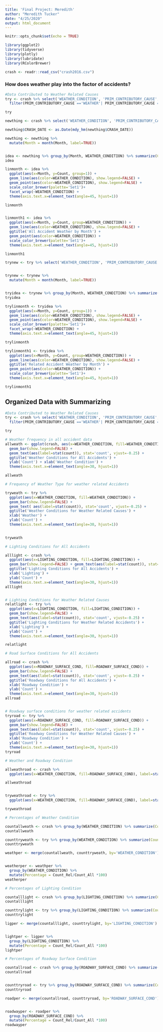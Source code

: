 ---
title: 'Final Project: Meredith'
author: "Meredith Tucker"
date: "4/25/2020"
output: html_document
---

```{r setup, include=FALSE}
knitr::opts_chunk$set(echo = TRUE)
```

```{r}
library(ggplot2)
library(tidyverse)
library(plotly)
library(lubridate)
library(RColorBrewer)

crash <- readr::read_csv("crash2016.csv")


```


### How does weather play into the factor of accidents?


```{r}
#Data Contributed to Weather Related Causes
try <- crash %>% select('WEATHER_CONDITION', 'PRIM_CONTRIBUTORY_CAUSE', 'SEC_CONTRIBUTORY_CAUSE', 'ROADWAY_SURFACE_COND', 'LIGHTING_CONDITION', 'CRASH_TYPE', 'DAMAGE', 'INTERSECTION_RELATED_I', 'NUM_UNITS', 'INJURIES_TOTAL', 'POSTED_SPEED_LIMIT', 'CRASH_DATE', 'Month') %>%
  filter(PRIM_CONTRIBUTORY_CAUSE =='WEATHER'| PRIM_CONTRIBUTORY_CAUSE =='EXCEEDING SAFE SPEED FOR CONDITIONS' | SEC_CONTRIBUTORY_CAUSE=='WEATHER' | SEC_CONTRIBUTORY_CAUSE=='EXCEEDING SAFE SPEED FOR CONDITIONS')

try
```

```{r}

newthing <- crash %>% select('WEATHER_CONDITION', 'PRIM_CONTRIBUTORY_CAUSE', 'SEC_CONTRIBUTORY_CAUSE', 'ROADWAY_SURFACE_COND', 'LIGHTING_CONDITION', 'Month', 'CRASH_DATE')

newthing$CRASH_DATE <- as.Date(mdy_hm(newthing$CRASH_DATE))

newthing <- newthing %>% 
  mutate(Month = month(Month, label=TRUE))


idea <- newthing %>% group_by(Month, WEATHER_CONDITION) %>% summarize(Count = n()) %>% arrange(Month)
idea
```



```{r}

linmonth <- idea %>%
  ggplot(aes(x=Month, y=Count, group=1)) +
  geom_line(aes(color=WEATHER_CONDITION), show.legend=FALSE) +
  geom_point(aes(color=WEATHER_CONDITION), show.legend=FALSE) +
  scale_color_brewer(palette='Set1')+
  facet_wrap(~WEATHER_CONDITION) +
  theme(axis.text.x=element_text(angle=45, hjust=1))

linmonth


linmonth1 <- idea %>%
  ggplot(aes(x=Month, y=Count, group=WEATHER_CONDITION)) +
  geom_line(aes(color=WEATHER_CONDITION), show.legend=FALSE) +
  ggtitle('All Accident Weather by Month') +
  geom_point(aes(color=WEATHER_CONDITION)) +
  scale_color_brewer(palette='Set1')+
  theme(axis.text.x=element_text(angle=45, hjust=1))

linmonth1


```


```{r}
trynew <- try %>% select('WEATHER_CONDITION', 'PRIM_CONTRIBUTORY_CAUSE', 'SEC_CONTRIBUTORY_CAUSE', 'ROADWAY_SURFACE_COND', 'LIGHTING_CONDITION', 'Month', 'CRASH_DATE')


trynew <- trynew %>% 
  mutate(Month = month(Month, label=TRUE))


tryidea <- trynew %>% group_by(Month, WEATHER_CONDITION) %>% summarize(Count = n()) %>% arrange(Month)
tryidea
```




```{r}

trylinmonth <- tryidea %>%
  ggplot(aes(x=Month, y=Count, group=1)) +
  geom_line(aes(color=WEATHER_CONDITION), show.legend=FALSE) +
  geom_point(aes(color=WEATHER_CONDITION), show.legend=FALSE) +
  scale_color_brewer(palette='Set1')+
  facet_wrap(~WEATHER_CONDITION) +
  theme(axis.text.x=element_text(angle=45, hjust=1))

trylinmonth

trylinmonth1 <- tryidea %>%
  ggplot(aes(x=Month, y=Count, group=WEATHER_CONDITION)) +
  geom_line(aes(color=WEATHER_CONDITION), show.legend=FALSE) +
  ggtitle('Related Accident Weather by Month') +
  geom_point(aes(color=WEATHER_CONDITION)) +
  scale_color_brewer(palette='Set1')+
  theme(axis.text.x=element_text(angle=45, hjust=1))

trylinmonth1
```





## Organized Data with Summarizing


```{r}
#Data Contributed to Weather Related Causes
try <- crash %>% select('WEATHER_CONDITION', 'PRIM_CONTRIBUTORY_CAUSE', 'SEC_CONTRIBUTORY_CAUSE', 'ROADWAY_SURFACE_COND', 'LIGHTING_CONDITION', 'CRASH_TYPE', 'DAMAGE', 'INTERSECTION_RELATED_I', 'NUM_UNITS', 'INJURIES_TOTAL', 'POSTED_SPEED_LIMIT', 'CRASH_DATE', 'Month') %>%
  filter(PRIM_CONTRIBUTORY_CAUSE =='WEATHER'| PRIM_CONTRIBUTORY_CAUSE =='EXCEEDING SAFE SPEED FOR CONDITIONS' | SEC_CONTRIBUTORY_CAUSE=='WEATHER' | SEC_CONTRIBUTORY_CAUSE=='EXCEEDING SAFE SPEED FOR CONDITIONS')

try
```


```{r}
# Weather frequency in all accident data
allweath <- ggplot(crash, aes(x=WEATHER_CONDITION, fill=WEATHER_CONDITION)) +
  geom_bar(show.legend=FALSE) +
  geom_text(aes(label=stat(count)), stat='count', vjust=-0.25) +
  ggtitle('Weather Conditions for All Accidents') +
  ylab('Count') + xlab('Weather Condition') +
  theme(axis.text.x=element_text(angle=30, hjust=1))

allweath

# Frequency of Weather Type for weather related Accidents

tryweath <- try %>%
  ggplot(aes(x=WEATHER_CONDITION, fill=WEATHER_CONDITION)) +
  geom_bar(show.legend=FALSE) +
  geom_text( aes(label=stat(count)), stat='count', vjust=-0.25) +
  ggtitle('Weather Conditions for Weather Related Causes') +
  xlab('Weather') +
  ylab('Count') +
  theme(axis.text.x=element_text(angle=30, hjust=1))
  

tryweath


```




```{r}

# Lighting Conditions for All Accidents

alllight <- crash %>%
  ggplot(aes(x=LIGHTING_CONDITION, fill=LIGHTING_CONDITION)) +
  geom_bar(show.legend=FALSE) + geom_text(aes(label=stat(count)), stat='count', vjust=-0.25) +
  ggtitle('Lighting Conditions for All Accidents') +
  xlab('Lighting') +
  ylab('Count') +
  theme(axis.text.x=element_text(angle=30, hjust=1))
alllight


# Lighting Conditions for Weather Related Causes
relatlight <- try %>%
  ggplot(aes(x=LIGHTING_CONDITION, fill=LIGHTING_CONDITION)) +
  geom_bar(show.legend=FALSE) +
  geom_text(aes(label=stat(count)), stat='count', vjust=-0.25) +
  ggtitle('Lighting Conditions for Weather Related Accidents') +
  xlab('Lighting') +
  ylab('Count') +
  theme(axis.text.x=element_text(angle=30, hjust=1))

relatlight
```


```{r}
# Road Surface Conditions for All Accidents

allroad <- crash %>% 
  ggplot(aes(x=ROADWAY_SURFACE_COND, fill=ROADWAY_SURFACE_COND)) +
  geom_bar(show.legend=FALSE) +
  geom_text(aes(label=stat(count)), stat='count', vjust=-0.25) +
  ggtitle('Roadway Conditions for All Accidents') +
  xlab('Roadway Condition') +
  ylab('Count') +
  theme(axis.text.x=element_text(angle=30, hjust=1))
allroad


# Roadway surface conditions for weather related accidents
tryroad <- try %>%
  ggplot(aes(x=ROADWAY_SURFACE_COND, fill=ROADWAY_SURFACE_COND)) +
  geom_bar(show.legend=FALSE) +
  geom_text(aes(label=stat(count)), stat='count', vjust=-0.25) +
  ggtitle('Roadway Conditions for Weather Related Causes') +
  xlab('Roadway Condition') +
  ylab('Count') +
  theme(axis.text.x=element_text(angle=30, hjust=1))
tryroad

```




```{r}
# Weather and Roadway Condition

allweathroad <- crash %>% 
  ggplot(aes(x=WEATHER_CONDITION, fill=ROADWAY_SURFACE_COND), label=stat(count)) + geom_bar() + ggtitle('Weather and Road Surface Condition for All Accidents') + xlab('Weather') + ylab('Count') + theme(axis.text.x = element_text(angle = 45, hjust = 1))

allweathroad


tryweathroad <- try %>% 
  ggplot(aes(x=WEATHER_CONDITION, fill=ROADWAY_SURFACE_COND), label=stat(count)) + geom_bar() + ggtitle('Weather and Road Surface Condition') + xlab('Weather') + ylab('Count') + theme(axis.text.x = element_text(angle = 45, hjust = 1))

tryweathroad


```


```{r}
# Percentages of Weather Condition

countallweath <- crash %>% group_by(WEATHER_CONDITION) %>% summarize(Count_All = n())
countallweath

counttryweath <- try %>% group_by(WEATHER_CONDITION) %>% summarize(Count_Rel = n())
counttryweath

weathper <- merge(countallweath, counttryweath, by='WEATHER_CONDITION')


weatherper <- weathper %>% 
  group_by(WEATHER_CONDITION) %>% 
  mutate(Percentage = Count_Rel/Count_All *100)
weatherper
```


```{r}
# Percentages of Lighting Condition

countalllight <- crash %>% group_by(LIGHTING_CONDITION) %>% summarize(Count_All = n())
countalllight

counttrylight <- try %>% group_by(LIGHTING_CONDITION) %>% summarize(Count_Rel = n())
counttrylight

ligper <- merge(countalllight, counttrylight, by='LIGHTING_CONDITION')


lightper <- ligper %>% 
  group_by(LIGHTING_CONDITION) %>% 
  mutate(Percentage = Count_Rel/Count_All *100)
lightper
```



```{r}
# Percentages of Roadway Surface Condition

countallroad <- crash %>% group_by(ROADWAY_SURFACE_COND) %>% summarize(Count_All = n())
countallroad


counttryroad <- try %>% group_by(ROADWAY_SURFACE_COND) %>% summarize(Count_Rel = n())
counttryroad

roadper <- merge(countallroad, counttryroad, by='ROADWAY_SURFACE_COND')


roadwayper <- roadper %>% 
  group_by(ROADWAY_SURFACE_COND) %>% 
  mutate(Percentage = Count_Rel/Count_All *100)
roadwayper
```

